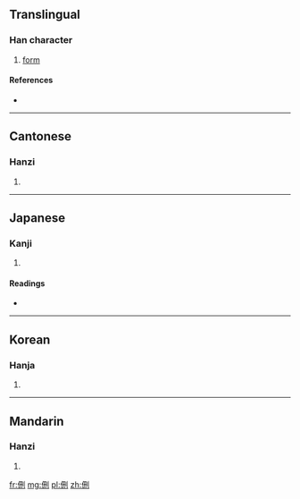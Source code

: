 ==Translingual==

===Han character===
{{Han char|rn=9|rad=人|as=06|sn=8|four=2220<sub>0</sub>|canj=人一廿弓 (OMTN)}}

# [[form]]

====References====
* {{Han ref|kx=0101.080|dkj=00574|dj=0214.010|hdz=10143.140|uh=4F80|ud=20352|bh=CBB6|bd=52150}}

----

==Cantonese==

===Hanzi===
{{yue-hanzi|jyut=|y=ying4}}

# {{defn|lang=yue|sort=人06}}

----

==Japanese==

===Kanji===
{{ja-kanji|grade=|rs=人06}}

# {{defn|lang=ja|sort=人06}}

====Readings====
* {{ja-readings|on=[[けい]] (kei), [[きゃう]] (kyau)|kun=[[なる]] (naru)}}

----

==Korean==

===Hanja===
{{ko-hanja|hangeul=형|rv=hyeong|mr=hyŏng}}

# {{defn|lang=ko|sort=人06}}

----

==Mandarin==

===Hanzi===
{{cmn-hanzi|pin=[[lài]] ([[lai4]]), [[xíng]] ([[xing2]])|wg=lai<sup>4</sup>, hsing<sup>2</sup>}}

# {{defn|lang=cmn|sort=人06}}

[[fr:侀]]
[[mg:侀]]
[[pl:侀]]
[[zh:侀]]